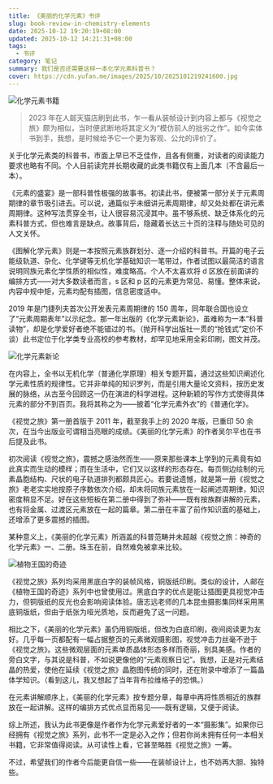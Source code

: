 ```yaml
---
title: 《美丽的化学元素》书评
slug: book-review-in-chemistry-elements
date: 2025-10-12 19:20:19+08:00
updated: 2025-10-12 14:21:31+08:00
tags:
  - 书评
category: 笔记
summary: 我们是否还需要这样一本化学元素科普书？
cover: https://cdn.yufan.me/images/2025/10/2025101219241600.jpg
---
```


![化学元素书籍](https://cdn.yufan.me/images/2025/10/2025101219241600.jpg)

> 2023 年在人邮天猫店刷到此书，乍一看从装帧设计到内容上都与《视觉之旅》颇为相似，当时便武断地将其定义为“模仿前人的拙劣之作”。如今实体书到手，我想，是时候给予它一个更为客观、公允的评价了。

关于化学元素类的科普书，市面上早已不乏佳作，且各有侧重，对读者的阅读能力要求也略有不同。个人目前读完并长期收藏的此类书籍仅有上面几本（不含最后一本）。

《元素的盛宴》是一部科普性极强的故事书。初读此书，便被第一部分关于元素周期律的章节吸引进去。可以说，通篇似乎未细讲元素周期律，却又处处都在讲元素周期律。这种写法贯穿全书，让人很容易沉浸其中。虽不够系统、缺乏体系化的元素科普方式，但也难言是缺点。故事背后，隐藏着长达三十页的注释与随处可见的人文关怀。

《图解化学元素》则是一本按照元素族群划分、逐一介绍的科普书。开篇的电子云能级轨道、杂化、化学键等无机化学基础知识一笔带过，作者试图以最简洁的语言说明同族元素化学性质的相似性，难度略高。个人不太喜欢将 d 区放在前面讲的编排方式——对大多数读者而言，s 区和 p 区的元素更为常见、易懂。整体来说，内容中规中矩，元素均配有插图，信息密度适中。

2019 年是门捷列夫首次公开发表元素周期律的 150 周年，同年联合国也设立了“元素周期表年”以示纪念。那一年出版的《化学元素新论》，虽难称为一本“科普读物”，却是化学爱好者绝不能错过的书。（抛开科学出版社一贯的“抢钱式”定价不谈）此书定位于化学类专业高校的参考教材，却罕见地采用全彩印刷，图文并茂。

![化学元素新论](https://cdn.yufan.me/images/2025/10/2025101219253100.jpg)

在内容上，全书以无机化学（普通化学原理）相关专题开篇，通过这些知识阐述化学元素性质的规律性。它并非单纯的知识罗列，而是引用大量论文资料，按历史发展的脉络，从古至今回顾这一仍在演进的科学进程。这种新颖的写作方式使得具体元素的部分不到百页。我将其称之为——披着“化学元素外衣”的《普通化学》。

《视觉之旅》第一册首版于 2011 年，截至我手上的 2020 年版，已重印 50 余次，在当今出版业可谓相当亮眼的成绩。《美丽的化学元素》的作者吴尔平也在书后提及此书。

初次阅读《视觉之旅》，震撼之感油然而生——原来那些课本上学到的元素竟有如此真实而生动的模样；而在生活中，它们又以这样的形态存在。每页侧边绘制的元素晶胞结构、尺状的电子轨道排列都颇具匠心。若要说遗憾，就是第一册《视觉之旅》老老实实地按原子序数依次介绍，却未将同族元素放在一起阐述周期律，知识密度稍显不足。好在这些短板在第二册中得到了弥补——既有按族群讲解的元素，也有将金属、过渡区元素放在一起的篇章。第二册在丰富了前作知识面的基础上，还增添了更多震撼的插图。

某种意义上，《美丽的化学元素》所涵盖的科普范畴并未超越《视觉之旅：神奇的化学元素》一、二册。珠玉在前，自然难免被拿来比较。

![植物王国的奇迹](https://cdn.yufan.me/images/2025/10/2025101219262400.jpg)

《视觉之旅》系列均采用黑底白字的装帧风格，铜版纸印刷。类似的设计，人邮在《植物王国的奇迹》系列中也曾使用过。黑底白字的优点是能让插图更具视觉冲击力，但铜版纸的反光也会影响阅读体验。唐志远老师的几本昆虫摄影集同样采用黑底铜版纸，但由于纸张为哑光质地，反而避免了这一问题。

相比之下，《美丽的化学元素》虽仍用铜版纸，但改为白底印刷，夜间阅读更为友好。几乎每一页都配有一幅占据整页的元素微观摄影图，视觉冲击力丝毫不逊于《视觉之旅》。这些微观层面的元素单质晶体形态多样而奇丽，别具美感。作者的旁白文字，与其说是科普，不如说更像他的“元素观察日记”。我想，正是对元素结晶的热爱，使他在延续《视觉之旅》晶胞图传统的同时，还在附录中增添了一篇晶体学知识。（看到这儿，我又想起了当年背布拉维格子的恐惧。）

在元素讲解顺序上，《美丽的化学元素》按专题分章，每章中再将性质相近的族群放在一起讲解。这样的编排方式优点显而易见——既有逻辑，又便于阅读。

综上所述，我认为此书更像是作者作为化学元素爱好者的一本“摄影集”。如果你已经拥有《视觉之旅》系列，此书不一定是必入之作；但若你尚未拥有任何一本相关书籍，它非常值得阅读。从可读性上看，它甚至略胜《视觉之旅》一筹。

不过，希望我们的作者今后能更自信一些——在装帧设计上，也不妨再大胆、独特些。
